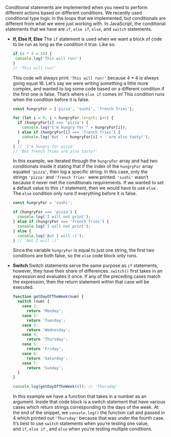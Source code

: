 Conditional statements are implemented when you need to perform different actions based on different conditions. We recently used conditional type logic in the loops that we implemented, but conditionals are different from what we were just working with. In JavaScript, the conditional statements that we have are `if`, `else if`, `else`, and `switch` statements.

- **If, Else If, Else**
  The `if` statement is used when we want a block of code to be run as long as the condition it true. Like so:

  ```jsx
  if (4 * 4 = 16) {
   console.log('This will run!')
  }
  // 'This will run!'
  ```

  This code will always print `'This will run!'` because 4 \* 4 is always going equal 16. Let’s say we were writing something a little more complex, and wanted to log some code based on a different condition if the first one is false. That’s where `else if` comes in! This condition runs when the condition before it is false.

  ```jsx
  const hungryFor = ['pizza', 'sushi', 'french fries'];

  for (let i = 0; i < hungryFor.length; i++) {
    if (hungryFor[i] === 'pizza') {
      console.log("I'm hungry for " + hungryFor[i]);
    } else if (hungryFor[i] === 'french fries') {
      console.log('But ' + hungryFor[i] + ' are also tasty!');
    }
  } // 'I'm hungry for pizza'
  // 'But french fries are also tasty!'
  ```

  In this example, we iterated through the `hungryFor` array and had two conditionals inside it stating that if the index of the `hungryFor` array equaled `'pizza'`, then log a specific string. In this case, only the strings `'pizza'` and `'french fries'` were printed. `'sushi'` wasn’t because it never met the conditionals requirements. If we wanted to set a default value to this `if` statement, then we would have to use `else` . The `else` condition only runs if everything before it is false.

  ```jsx
  const hungryFor = 'sushi';

  if (hungryFor === 'pizza') {
    console.log('I will not print');
  } else if (hungryFor === 'french fries') {
    console.log('I will not print');
  } else {
    console.log('But I will :)');
  } // 'But I will :)'
  ```

  Since the variable `hungryFor` is equal to just one string, the first two conditions are both false, so the `else` code block only runs.

- **Switch**
  Switch statements serve the same purpose as `if` statements, however, they have their share of differences. `switch()` first takes in an expression and evaluates it once. If any of the preceding cases match the expression, then the return statement within that case will be executed.

  ```jsx
  function getDayOfTheWeek(num) {
    switch (num) {
      case 1:
        return 'Monday';
      case 2:
        return 'Tuesday';
      case 3:
        return 'Wednesday';
      case 4:
        return 'Thursday';
      case 5:
        return 'Friday';
      case 6:
        return 'Saturday';
      case 7:
        return 'Sunday';
    }
  }

  console.log(getDayOfTheWeek(4)); // 'Thursday'
  ```

  In this example we have a function that takes in a number as an argument. Inside that code block is a switch statement that have various cases which return strings corresponding to the days of the week. At the end of the snippet, we `console.log()` the function call and passed in 4 which printed out `'Thursday'` because that was under the fourth case. It’s best to use `switch` statements when you’re testing one value, and `if`, `else if` , and `else` when you’re testing multiple conditions.
